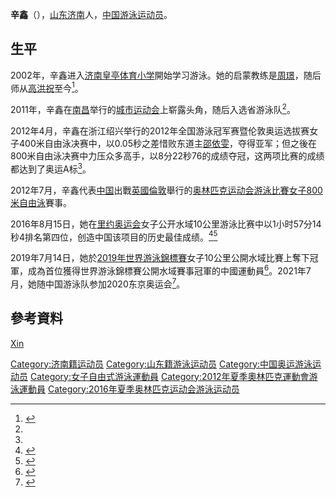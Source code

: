 {{noteTA|G1=Aquatics}}
{{Infobox Swimmer
| swimmername    = 辛鑫
| image          = 
| imagesize      = 
| caption        = 
| fullname       =   
| nationality    = {{PRC}}
| strokes        = [[自由泳|自由泳]]
| club           = 
| collegeteam    = 
| birth_date      = {{birth_date_and_age|1996|11|6}}<ref name="伦敦奥运">{{cite web|title=2012伦敦奥运会中国体育代表团成员名录 - 辛鑫|url=http://2012teamchina.olympic.cn/index.php/personview/persons/15953}}{{zh-cn}}</ref>
| birth_place     = {{CHN}}[[山东省|山东省]][[济南市|济南市]]
| height         = 1.76公尺
| weight         = 58公斤
| medaltemplates =
{{MedalSport|女子[[游泳|游泳]]}}
{{MedalCountry | {{CHN}} }}
{{MedalCompetition|[[世界游泳錦標賽|世界游泳錦標賽]]}}
{{MedalGold|[[2019年世界游泳錦標賽|2019年 光州]]|[[2019年世界游泳錦標賽公開水域游泳比賽|10公里公開水域]]}}
}}
'''辛鑫'''（{{bd|1996年|11月6日|catIdx=Xin Xin}}），[[山东|山东]][[济南|济南]]人，[[中国|中国]][[游泳|游泳]][[运动员|运动员]]。

==生平==
2002年，辛鑫进入[[济南皇亭体育小学|济南皇亭体育小学]]開始学习游泳。她的启蒙教练是[[周璟|周璟]]，随后师从[[高洪祝|高洪祝]]至今<ref name="济南日报">{{cite news|title=称霸全国游泳冠军赛女子800米自由泳 济南小丫辛鑫奥运有戏|url=http://jnsb.e23.cn/html/jnsb/20120405/jnsb9678959.html|newspaper=济南日报|date=2012-04-05}}{{dead link|date=2018年4月 |bot=InternetArchiveBot |fix-attempted=yes }}</ref>。

2011年，辛鑫在[[南昌|南昌]]举行的[[中华人民共和国城市运动会|城市运动会]]上崭露头角，随后入选省游泳队<ref name="济南日报"/>。

2012年4月，辛鑫在浙江绍兴举行的2012年全国游泳冠军赛暨伦敦奥运选拔赛女子400米自由泳决赛中，以0.05秒之差惜败东道主[[邵依雯|邵依雯]]，夺得亚军；但之後在800米自由泳决赛中力压众多高手，以8分22秒76的成绩夺冠，这两项比赛的成绩都达到了奥运A标<ref name="济南日报"/>。

2012年7月，辛鑫代表[[2012年夏季奥林匹克运动会中国代表团|中国]]出戰[[英國|英國]][[倫敦|倫敦]]舉行的[[2012年夏季奥林匹克运动会|奥林匹克运动会]][[2012年夏季奧林匹克運動會游泳比賽|游泳比賽]][[2012年夏季奧林匹克運動會女子800米自由泳比賽|女子800米自由泳]]賽事。

2016年8月15日，她在[[里约奥运会|里约奥运会]]女子公开水域10公里游泳比赛中以1小时57分14秒4排名第四位，创造中国该项目的历史最佳成绩。<ref >{{cite web |url=http://news.163.com/16/0816/09/BUJ4A79U00014JB5.html |language= |title=女子公开水域10公里游辛鑫第四 创中国历史最佳 |publisher=央广网 |date=2016-08-16 |accessdate= |archive-url=https://web.archive.org/web/20170328120533/http://news.163.com/16/0816/09/BUJ4A79U00014JB5.html |archive-date=2017-03-28 |dead-url=yes }}</ref><ref >{{cite web|url=http://2016.sohu.com/20160815/n464308940.shtml | language= | title=马拉松游泳辛鑫第四错失奖牌 荷兰名将强势夺冠 |publisher=搜狐体育 |date=2016-08-15 |accessdate= }}</ref>

2019年7月14日，她於[[2019年世界游泳錦標賽|2019年世界游泳錦標賽]]女子10公里公開水域比賽上奪下冠軍，成為首位獲得世界游泳錦標賽公開水域賽事冠軍的中國運動員<ref>{{cite news|title=创造历史！ 游泳世锦赛女子公开水域10km辛鑫夺金|url=https://sports.sina.com.cn/others/swim/2019-07-14/doc-ihytcerm3498628.shtml|publisher=新浪體育|date=2019-07-14|accessdate=2019-07-14}}</ref>。2021年7月，她随中国游泳队参加2020东京奥运会<ref>{{Cite web|title=第32届夏季奥运会中国体育代表团名单公布|url=http://www.xinhuanet.com/sports/2021-07/14/c_1127655241.htm|date=2021-07-14|access-date=2021-07-25|work=新华网}}</ref>。

==參考資料==
{{Reflist}}

{{2016 China Olympic Swimming Team}}
{{2012 China Olympic Swimming Team}}
{{DEFAULTSORT:Xin Xin}}
[[category:辛姓|Xin]]
[[Category:济南籍运动员|Category:济南籍运动员]]
[[Category:山东籍游泳运动员|Category:山东籍游泳运动员]]
[[Category:中国奥运游泳运动员|Category:中国奥运游泳运动员]]
[[Category:女子自由式游泳運動員|Category:女子自由式游泳運動員]]
[[Category:2012年夏季奧林匹克運動會游泳運動員|Category:2012年夏季奧林匹克運動會游泳運動員]]
[[Category:2016年夏季奥林匹克运动会游泳运动员|Category:2016年夏季奥林匹克运动会游泳运动员]]